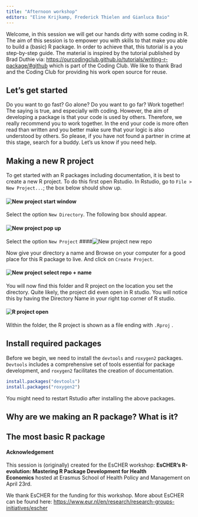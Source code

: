 ```yaml
---
title: "Afternoon workshop"
editors: "Eline Krijkamp, Frederick Thielen and Gianluca Baio"
---
```


Welcome, in this session we will get our hands dirty with some coding in R. The aim of this session is to empower you with skills to that make you able to build a (basic) R package. In order to achieve that, this tutorial is a you step-by-step guide. The material is inspired by the tutorial published by Brad Duthie via: <https://ourcodingclub.github.io/tutorials/writing-r-package/#github> which is part of the Coding Club. We like to thank Brad and the Coding Club for providing his work open source for reuse.

## Let's get started

Do you want to go fast? Go alone? Do you want to go far? Work together! The saying is true, and especially with coding. However, the aim of developing a package is that your code is used by others. Therefore, we really recommend you to work together. In the end your code is more often read than written and you better make sure that your logic is also understood by others. So please, if you have not found a partner in crime at this stage, search for a buddy. Let's us know if you need help.

## Making a new R project

To get started with an R packages including documentation, it is best to create a new R project. To do this first open Rstudio. In Rstudio, go to `File > New Project...`; the box below should show up.

#### ![New project start window](images/new_project.png)

Select the option `New Directory`. The following box should appear.

#### ![New project pop up](images/new_project_pop_up.png)

Select the option `New Project` \####![New project new repo](images/new_project_select_new_repo.png)

Now give your directory a name and Browse on your computer for a good place for this R package to live. And click on `Create Project`.

#### ![New project select repo + name](images/new_project_name_repo.png)

You will now find this folder and R project on the location you set the directory. Quite likely, the project did even open in R studio. You will notice this by having the Directory Name in your right top corner of R studio.

#### ![R project open](images/R_project_opened.png)

Within the folder, the R project is shown as a file ending with `.Rproj` .

## Install required packages
Before we begin, we need to install the `devtools` and `roxygen2` packages. `Devtools` includes a comprehensive set of tools essential for package development, and `roxygen2` facilitates the creation of documentation.

```r
install.packages("devtools")
install.packages("roxygen2")
```

You might need to restart Rstudio after installing the above packages.

## Why are we making an R package? What is it?

## The most basic R package


#### Acknowledgement

This session is (originally) created for the EsCHER workshop: **EsCHER's R-evolution: Mastering R Package Development for Health Economics** hosted at Erasmus School of Health Policy and Management on April 23rd.

We thank EsCHER for the funding for this workshop. More about EsCHER can be found here: <https://www.eur.nl/en/research/research-groups-initiatives/escher>

